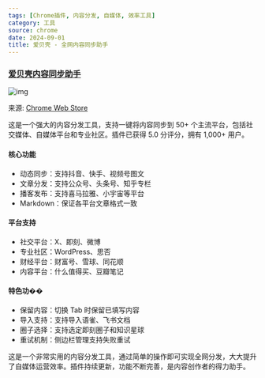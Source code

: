 ```yaml
---
tags: [Chrome插件, 内容分发, 自媒体, 效率工具]
category: 工具
source: chrome
date: 2024-09-01
title: 爱贝壳 - 全网内容同步助手
---
```


### [爱贝壳内容同步助手](https://chromewebstore.google.com/detail/爱贝壳内容同步助手/jejejajkcbhejfiocemmddgbkdlhhngm)

![img](https://img.mengpeng.tech/i/2024/12/11/6758dc5638ef1.webp)

来源: [Chrome Web Store](https://chromewebstore.google.com/detail/爱贝壳内容同步助手/jejejajkcbhejfiocemmddgbkdlhhngm)

这是一个强大的内容分发工具，支持一键将内容同步到 50+ 个主流平台，包括社交媒体、自媒体平台和专业社区。插件已获得 5.0 分评分，拥有 1,000+ 用户。

#### 核心功能
- 动态同步：支持抖音、快手、视频号图文
- 文章分发：支持公众号、头条号、知乎专栏
- 播客发布：支持喜马拉雅、小宇宙等平台
- Markdown：保证各平台文章格式一致

#### 平台支持
- 社交平台：X、即刻、微博
- 专业社区：WordPress、思否
- 财经平台：财富号、雪球、同花顺
- 内容平台：什么值得买、豆瓣笔记

#### 特色功��
- 保留内容：切换 Tab 时保留已填写内容
- 导入支持：支持导入语雀、飞书文档
- 圈子选择：支持选定即刻圈子和知识星球
- 重试机制：侧边栏管理支持失败重试

这是一个非常实用的内容分发工具，通过简单的操作即可实现全网分发，大大提升了自媒体运营效率。插件持续更新，功能不断完善，是内容创作者的得力助手。 